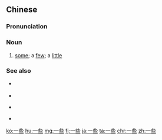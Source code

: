 ==Chinese==
{{zh-forms}}

===Pronunciation===
{{zh-pron
|m=一xiē,tl=y
|c=jat1 se1
|mn=qz,xm,zz:it-sia
|cat=n
|ma=Zh-yìxiē.ogg
}}

===Noun===
{{zh-noun}}

# [[some]]; a [[few]]; a [[little]]

===See also===
* {{zh-l|啲}} {{gloss|Cantonese}}
* {{zh-l|幾個}}
* {{zh-l|一撮}} {{gloss|Teochew}}
* {{zh-l|一寡}} {{gloss|Min Nan}}

{{zh-cat|Beginning}}

[[ko:一些]]
[[hu:一些]]
[[mg:一些]]
[[fj:一些]]
[[ja:一些]]
[[ta:一些]]
[[chr:一些]]
[[zh:一些]]